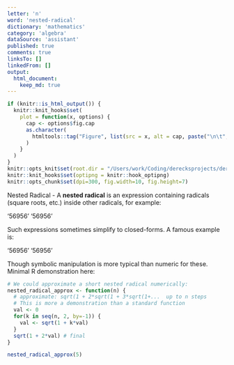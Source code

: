 ```yaml
---
letter: 'n'
word: 'nested-radical'
dictionary: 'mathematics'
category: 'algebra'
dataSource: 'assistant'
published: true
comments: true
linksTo: []
linkedFrom: []
output:
  html_document:
    keep_md: true
---
```


```r
if (knitr::is_html_output()) {
  knitr::knit_hooks$set(
    plot = function(x, options) {
      cap <- options$fig.cap
      as.character(
        htmltools::tag("Figure", list(src = x, alt = cap, paste("\n\t", cap, "\n", sep="")))
      )
    }
  )
}
knitr::opts_knit$set(root.dir = "/Users/work/Coding/derecksprojects/derecksnotes.com-playground/derecksnotes.com/client/src/app/dictionaries/mathematics/definitions")
knitr::knit_hooks$set(optipng = knitr::hook_optipng)
knitr::opts_chunk$set(dpi=300, fig.width=10, fig.height=7)
```

<a id="nested-radical">Nested Radical</a> - A **nested radical** is an expression containing radicals (square roots, etc.) inside other radicals, for example:

'56956'
\sqrt{a + \sqrt{b + \sqrt{c + \dots}}}
'56956'

Such expressions sometimes simplify to closed-forms. A famous example is:

'56956'
\sqrt{1 + 2\sqrt{1 + 3\sqrt{1 + 4\sqrt{1+ \dots}}}}
'56956'

Though symbolic manipulation is more typical than numeric for these. Minimal R demonstration here:

```r
# We could approximate a short nested radical numerically:
nested_radical_approx <- function(n) {
  # approximate: sqrt(1 + 2*sqrt(1 + 3*sqrt(1+...  up to n steps
  # This is more a demonstration than a standard function
  val <- 0
  for(k in seq(n, 2, by=-1)) {
    val <- sqrt(1 + k*val)
  }
  sqrt(1 + 2*val) # final
}

nested_radical_approx(5)
```
